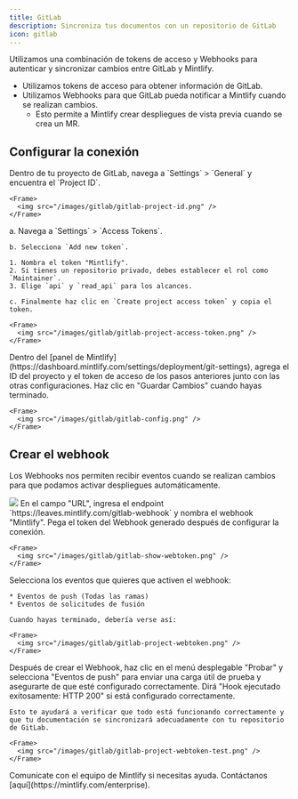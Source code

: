 ```yaml
---
title: GitLab
description: Sincroniza tus documentos con un repositorio de GitLab
icon: gitlab
---
```


Utilizamos una combinación de tokens de acceso y Webhooks para autenticar y sincronizar
cambios entre GitLab y Mintlify.

* Utilizamos tokens de acceso para obtener información de GitLab.
* Utilizamos Webhooks para que GitLab pueda notificar a Mintlify cuando se realizan cambios.
  * Esto permite a Mintlify crear despliegues de vista previa cuando se crea un MR.

## Configurar la conexión

<Steps>
  <Step title="Find your project ID">
    Dentro de tu proyecto de GitLab, navega a `Settings` > `General` y encuentra el `Project ID`.

    <Frame>
      <img src="/images/gitlab/gitlab-project-id.png" />
    </Frame>
  </Step>

  <Step title="Generate an access token">
    a. Navega a `Settings` > `Access Tokens`.

    b. Selecciona `Add new token`.

    1. Nombra el token "Mintlify".
    2. Si tienes un repositorio privado, debes establecer el rol como `Maintainer`.
    3. Elige `api` y `read_api` para los alcances.

    c. Finalmente haz clic en `Create project access token` y copia el token.

    <Frame>
      <img src="/images/gitlab/gitlab-project-access-token.png" />
    </Frame>
  </Step>

  <Step title="Set up the connection">
    Dentro del [panel de Mintlify](https://dashboard.mintlify.com/settings/deployment/git-settings), agrega el ID del proyecto y el token de acceso de los pasos anteriores junto con las otras configuraciones. Haz clic en "Guardar Cambios" cuando hayas terminado.

    <Frame>
      <img src="/images/gitlab/gitlab-config.png" />
    </Frame>
  </Step>
</Steps>

## Crear el webhook

Los Webhooks nos permiten recibir eventos cuando se realizan cambios para que podamos
activar despliegues automáticamente.

<Steps>
  <Step title="Navigate to Settings > Webhooks and click 'Add new Webhook'">
    <Frame>
      <img src="/images/gitlab/gitlab-webhook.png" />
    </Frame>
  </Step>

  <Step title="Set up URL and webhook">
    En el campo "URL", ingresa el endpoint `https://leaves.mintlify.com/gitlab-webhook` y nombra el webhook "Mintlify".
  </Step>

  <Step title="Paste token">
    Pega el token del Webhook generado después de configurar la conexión.

    <Frame>
      <img src="/images/gitlab/gitlab-show-webtoken.png" />
    </Frame>
  </Step>

  <Step title="Select events">
    Selecciona los eventos que quieres que activen el webhook:

    * Eventos de push (Todas las ramas)
    * Eventos de solicitudes de fusión

    Cuando hayas terminado, debería verse así:

    <Frame>
      <img src="/images/gitlab/gitlab-project-webtoken.png" />
    </Frame>
  </Step>

  <Step title="Test the Webhook">
    Después de crear el Webhook, haz clic en el menú desplegable "Probar" y selecciona "Eventos de push" para enviar una carga útil de prueba y asegurarte de que esté configurado correctamente. Dirá "Hook ejecutado exitosamente: HTTP 200" si está configurado correctamente.

    Esto te ayudará a verificar que todo está funcionando correctamente y que tu documentación se sincronizará adecuadamente con tu repositorio de GitLab.

    <Frame>
      <img src="/images/gitlab/gitlab-project-webtoken-test.png" />
    </Frame>
  </Step>
</Steps>

<Note>
  Comunícate con el equipo de Mintlify si necesitas ayuda. Contáctanos
  [aquí](https://mintlify.com/enterprise).
</Note>

[git-settings]: https://dashboard.mintlify.com/settings/deployment/git-settings
